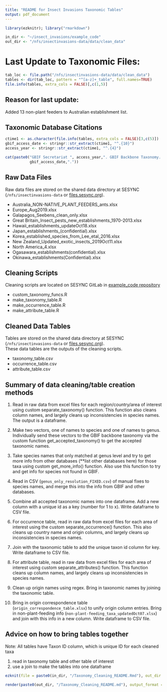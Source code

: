 ```yaml
---
title: "README for Insect Invasions Taxonomic Tables"
output: pdf_document
---
```


```r
library(ezknitr); library("rmarkdown")

in_dir <- "~/insect_invasions/example_code"
out_dir <- "/nfs/insectinvasions-data/data/clean_data"
```

# Last Update to Taxonomic Files: 
```r
tab_loc <- file.path("/nfs/insectinvasions-data/data/clean_data")
tables <- dir(tab_loc, pattern = "^[a-z]+_table", full.names=TRUE)
file.info(tables, extra_cols = FALSE)[,c(1,5)]
```

## Reason for last update:
Added 13 non-plant feeders to Australian establishment list.

## Taxonomic Database Citations
```r
ctime1 <- as.character(file.info(tables, extra_cols = FALSE)[3,c(5)])
gbif_access_date <- stringr::str_extract(ctime1, "^.{10}")
access_year <- stringr::str_extract(ctime1, "^.{4}")
```

```r
cat(paste0("GBIF Secretariat ", access_year,". GBIF Backbone Taxonomy. Checklist dataset https://doi.org/10.15468/39omei accessed via GBIF.org on ",
           gbif_access_date,"."))
```


## Raw Data Files
Raw data files are stored on the shared data directory at SESYNC (`/nfs/insectinvasions-data` or [files.sesync.org](files.sesync.org)).  

* Australia_NON-NATIVE_PLANT_FEEDERS_ants.xlsx
* Europe_Aug2019.xlsx
* Galapagos_Seebens_clean_only.xlsx
* Great Britain_Insect_pests_new_establishments_1970-2013.xlsx
* Hawaii_establishments_updateOct18.xlsx
* Japan_establishments_(confidential).xlsx
* Korea_established_species_from_Lee_etal_2016.xlsx
* New Zealand_Updated_exotic_insects_2019Oct11.xlsx
* North America_4.xlsx
* Ogasawara_establishments(confidential).xlsx
* Okinawa_establishments(Confidential).xlsx   

## Cleaning Scripts
Cleaning scripts are located on SESYNC GitLab in [example_code repository](https://gitlab.sesync.org/insectinvasions/example_code)

* custom_taxonomy_funcs.R
* make_taxonomy_table.R
* make_occurrence_table.R
* make_attribute_table.R

## Cleaned Data Tables
Tables are stored on the shared data directory at SESYNC (`/nfs/insectinvasions-data` or [files.sesync.org](files.sesync.org)).  
These data tables are the outputs of the cleaning scripts.  

* taxonomy_table.csv
* occurrence_table.csv
* attribute_table.csv

## Summary of data cleaning/table creation methods
1. Read in raw data from excel files for each region/country/area of interest using custom separate_taxonomy() function.  This 
function also cleans column names, and largely cleans up inconsistencies in species names.  The output is a dataframe.

2. Make two vectors, one of names to species and one of names to genus.  Individually send these vectors to the GBIF backbone 
taxonomy via the custom function get_accepted_taxonomy() to get the accepted taxonomic names.  

3. Take species names that only matched at genus level and try to get more info from other databases (**list other databases here)
for those taxa using custom get_more_info() function.  Also use this function to try and get info for species not found in GBIF. 

4. Read in CSV (`genus_only_resolution_FIXED.csv`) of manual fixes to species names, and merge this into the info from GBIF and 
other databases.  

5. Combine all accepted taxonomic names into one dataframe.  Add a new column with a unique id as a key (number for 1 to x).  Write 
dataframe to CSV file. 

6. For occurrence table, read in raw data from excel files for each area of interest using the custom separate_occurrence() 
function. This also cleans up country name and origin columns, and largely cleans up inconsistencies in species names.  

7. Join with the taxonomic table to add the unique taxon id column for key.  Write dataframe to CSV file. 

8. For attribute table, read in raw data from excel files for each area of interest using custom separate_attributes() function.  This
function cleans up column names, and largely cleans up inconsistencies in species names.   

9. Clean up origin names using regex.  Bring in taxonomic names by joining the taxonomic table.  

10. Bring in origin correspondence table (`origin_correspondence_table.xlsx`) to unify origin column entries.  Bring in non-plant-feeding info (`non-plant-feeding_taxa_updatedOct07.xlsx`) and join with this info in a new column.  Write dataframe to CSV file.  


## Advice on how to bring tables together
Note: All tables have Taxon ID column, which is unique ID for each cleaned taxa

1. read in taxonomy table and other table of interest
2. use a join to make the tables into one dataframe


```r
ezknit(file = paste0(in_dir, "/Taxonomy_Cleaning_README.Rmd"), out_dir = out_dir, keep_html = FALSE)

render(paste0(out_dir, "/Taxonomy_Cleaning_README.md"), output_format = "pdf_document")
```

